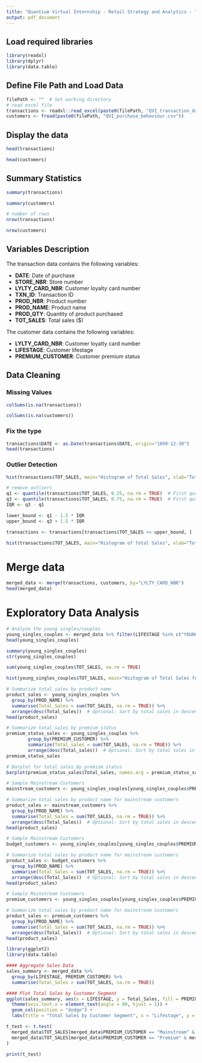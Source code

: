 ```yaml
---
title: "Quantium Virtual Internship - Retail Strategy and Analytics - Task 1"
output: pdf_document
---
```


## Load required libraries

```r
library(readxl)
library(dplyr)
library(data.table)
```

## Define File Path and Load Data

```r
filePath <- ""  # Set working directory
# read excel file
transactions <- readxl::read_excel(paste0(filePath, "QVI_transaction_data.xlsx"))
customers <- fread(paste0(filePath, "QVI_purchase_behaviour.csv"))
```

## Display the data

```r
head(transactions)
```

```r
head(customers)
```

## Summary Statistics

```r
summary(transactions)
```

```r
summary(customers)
```

```r
# number of rows
nrow(transactions)
```

```r
nrow(customers)
```

## Variables Description

The transaction data contains the following variables:

-   **DATE**: Date of purchase
-   **STORE_NBR**: Store number
-   **LYLTY_CARD_NBR**: Customer loyalty card number
-   **TXN_ID**: Transaction ID
-   **PROD_NBR**: Product number
-   **PROD_NAME**: Product name
-   **PROD_QTY**: Quantity of product purchased
-   **TOT_SALES**: Total sales (\$)

The customer data contains the following variables:

-   **LYLTY_CARD_NBR**: Customer loyalty card number
-   **LIFESTAGE**: Customer lifestage
-   **PREMIUM_CUSTOMER**: Customer premium status

## Data Cleaning

### Missing Values

```r
colSums(is.na(transactions))
```

```r
colSums(is.na(customers))
```

### Fix the type

```r
transactions$DATE <- as.Date(transactions$DATE, origin="1899-12-30")
head(transactions)
```

### Outlier Detection

```r
hist(transactions$TOT_SALES, main="Histogram of Total Sales", xlab="Total Sales ($)")
```

```r
# remove outliers
q1 <- quantile(transactions$TOT_SALES, 0.25, na.rm = TRUE)  # First quartile
q3 <- quantile(transactions$TOT_SALES, 0.75, na.rm = TRUE)  # First quartile
IQR <- q3 - q1

lower_bound <- q1 - 1.5 * IQR
upper_bound <- q3 + 1.5 * IQR

transactions <- transactions[transactions$TOT_SALES <= upper_bound, ]
```

```r
hist(transactions$TOT_SALES, main="Histogram of Total Sales", xlab="Total Sales ($)")
```

# Merge data

```r
merged_data <- merge(transactions, customers, by="LYLTY_CARD_NBR")
head(merged_data)
```

# Exploratory Data Analysis

```r
# Analyze the young singles/couples
young_singles_couples <- merged_data %>% filter(LIFESTAGE %in% c("YOUNG SINGLES/COUPLES"))
head(young_singles_couples)
```

```r
summary(young_singles_couples)
str(young_singles_couples)
```

```r
sum(young_singles_couples$TOT_SALES, na.rm = TRUE)
```

```r
hist(young_singles_couples$TOT_SALES, main="Histogram of Total Sales for Young Singles/Couples", xlab="Total Sales ($)")
```

```r
# Summarize total sales by product name
product_sales <- young_singles_couples %>%
  group_by(PROD_NAME) %>%
  summarise(Total_Sales = sum(TOT_SALES, na.rm = TRUE)) %>%
  arrange(desc(Total_Sales))  # Optional: Sort by total sales in descending order
head(product_sales)
```

```r
# Summarize total sales by premium status
premium_status_sales <- young_singles_couples %>%
        group_by(PREMIUM_CUSTOMER) %>%
        summarize(Total_sales = sum(TOT_SALES, na.rm = TRUE)) %>%
        arrange(desc(Total_sales))  # Optional: Sort by total sales in descending order
premium_status_sales

# Barplot for total sales by premium status
barplot(premium_status_sales$Total_sales, names.arg = premium_status_sales$PREMIUM_CUSTOMER, main = "Total Sales by Premium Status for Young Singles/Couples", xlab = "Premium Status", ylab = "Total Sales ($)", col = "skyblue")
```

```r
# Sample Mainstream Customers
mainstream_customers <- young_singles_couples[young_singles_couples$PREMIUM_CUSTOMER == "Mainstream", ]

# Summarize total sales by product name for mainstream customers
product_sales <- mainstream_customers %>%
  group_by(PROD_NAME) %>%
  summarise(Total_Sales = sum(TOT_SALES, na.rm = TRUE)) %>%
  arrange(desc(Total_Sales))  # Optional: Sort by total sales in descending order
head(product_sales)
```

```r
# Sample Mainstream Customers
budget_customers <- young_singles_couples[young_singles_couples$PREMIUM_CUSTOMER == "Budget", ]

# Summarize total sales by product name for mainstream customers
product_sales <- budget_customers %>%
  group_by(PROD_NAME) %>%
  summarise(Total_Sales = sum(TOT_SALES, na.rm = TRUE)) %>%
  arrange(desc(Total_Sales))  # Optional: Sort by total sales in descending order
head(product_sales)
```

```r
# Sample Mainstream Customers
premium_customers <- young_singles_couples[young_singles_couples$PREMIUM_CUSTOMER == "Premium", ]

# Summarize total sales by product name for mainstream customers
product_sales <- premium_customers %>%
  group_by(PROD_NAME) %>%
  summarise(Total_Sales = sum(TOT_SALES, na.rm = TRUE)) %>%
  arrange(desc(Total_Sales))  # Optional: Sort by total sales in descending order
head(product_sales)
```

```r
library(ggplot2)
library(data.table)

#### Aggregate Sales Data
sales_summary <- merged_data %>%
  group_by(LIFESTAGE, PREMIUM_CUSTOMER) %>%
  summarise(Total_Sales = sum(TOT_SALES, na.rm = TRUE))

#### Plot Total Sales by Customer Segment
ggplot(sales_summary, aes(x = LIFESTAGE, y = Total_Sales, fill = PREMIUM_CUSTOMER)) +
  theme(axis.text.x = element_text(angle = 90, hjust = 1)) +
  geom_col(position = "dodge") +
  labs(title = "Total Sales by Customer Segment", x = "Lifestage", y = "Total Sales")
```

```r
t_test <- t.test(
  merged_data$TOT_SALES[merged_data$PREMIUM_CUSTOMER == "Mainstream" & merged_data$LIFESTAGE == "YOUNG SINGLES/COUPLES"],
  merged_data$TOT_SALES[merged_data$PREMIUM_CUSTOMER == "Premium" & merged_data$LIFESTAGE == "YOUNG SINGLES/COUPLES"]
)
  
print(t_test)
```
